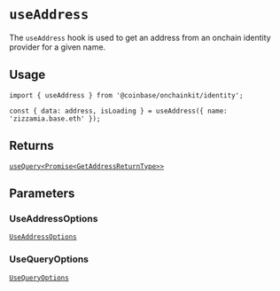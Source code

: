 # `useAddress`

The `useAddress` hook is used to get an address from an onchain identity provider for a given name.

## Usage

```tsx twoslash
import { useAddress } from '@coinbase/onchainkit/identity';

const { data: address, isLoading } = useAddress({ name: 'zizzamia.base.eth' });
```

## Returns

[`useQuery<Promise<GetAddressReturnType>>`](types#getaddressreturntype)

## Parameters

### UseAddressOptions

[`UseAddressOptions`](types#useaddressoptions)

### UseQueryOptions

[`UseQueryOptions`](types#usequeryoptions)

